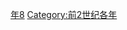 {{Catnav|頁面分類|历史|歷史時代|年|前2世纪各年}}

{{catmore}}
{{Commons category|128 BC}}

[[Category:前120年代|年8]]
[[Category:前2世纪各年|Category:前2世纪各年]]